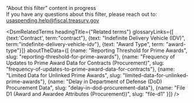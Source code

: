 
<div className="collapsible-sidebar--dsm-wrapper--text-header">“About this filter” content in progress</div>
<div className="collapsible-sidebar--dsm-wrapper--text-section collapsible-sidebar--dsm-wrapper--text-links">
    If you have any questions about this filter, please reach out to:
    <a href="mailto:usaspending.help@fiscal.treasury.gov?subject=About%20this%20Filter">
        usaspending.help@fiscal.treasury.gov
    </a>
</div>

<DsmRelatedTerms headingTitle={"Related terms"} glossaryLinks={[
                                                    {text:'Contract', term:"contract"},
                                                    {text: "Indefinite Delivery Vehicle (IDV)", term:"indefinite-delivery-vehicle-idv"},
                                                    {text: "Award Type", term: "award-type"}]}
                                                aboutTheData={[
                                                    {name: "Reporting Threshold for Prime Awards", slug: "reporting-threshold-for-prime-awards"},
                                                    {name: "Frequency of Updates to Prime Award Data for Contracts (Procurement)", slug: "frequency-of-updates-to-prime-award-data-for-contracts"},
                                                    {name: "Limited Data for Unlinked Prime Awards", slug: "limited-data-for-unlinked-prime-awards"},
                                                    {name: "Delay in Department of Defense (DoD) Procurement Data", slug: "delay-in-dod-procurement-data"},
                                                    {name: "File D1 (Award and Awardee Attributes (Procurement))", slug: "file-d1" }]} />
